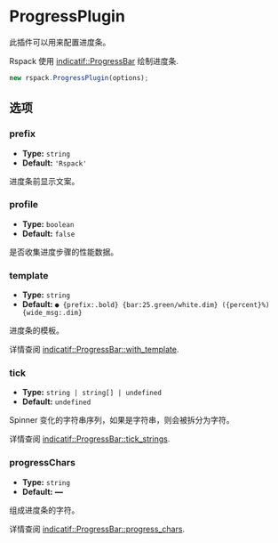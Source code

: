 
# ProgressPlugin

此插件可以用来配置进度条。

Rspack 使用 [indicatif::ProgressBar](https://github.com/console-rs/indicatif) 绘制进度条.

```js
new rspack.ProgressPlugin(options);
```

## 选项

### prefix

- **Type:** `string`
- **Default:** `'Rspack'`

进度条前显示文案。

### profile

- **Type:** `boolean`
- **Default:** `false`

是否收集进度步骤的性能数据。

### template

- **Type:** `string`
- **Default:** `● {prefix:.bold} {bar:25.green/white.dim} ({percent}%) {wide_msg:.dim}`

进度条的模板。

详情查阅 [indicatif::ProgressBar::with_template](https://docs.rs/indicatif/latest/indicatif/style/struct.ProgressStyle.html#method.with_template).

### tick

- **Type:** `string | string[] | undefined`
- **Default:** `undefined`

Spinner 变化的字符串序列，如果是字符串，则会被拆分为字符。

详情查阅 [indicatif::ProgressBar::tick_strings](https://docs.rs/indicatif/latest/indicatif/style/struct.ProgressStyle.html#method.tick_strings).

### progressChars

- **Type:** `string`
- **Default:** `━━`

组成进度条的字符。

详情查阅 [indicatif::ProgressBar::progress_chars](https://docs.rs/indicatif/latest/indicatif/style/struct.ProgressStyle.html#method.progress_chars).
